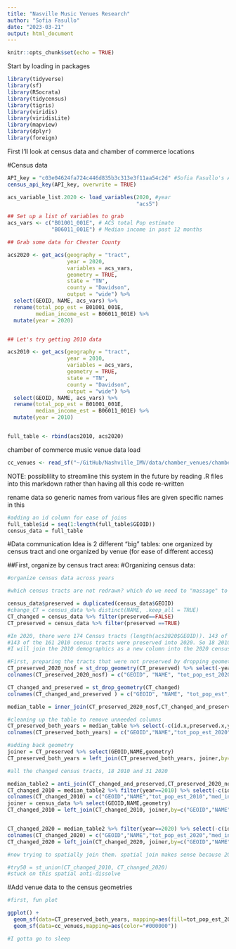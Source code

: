 ```yaml
---
title: "Nasville Music Venues Research"
author: "Sofia Fasullo"
date: "2023-03-21"
output: html_document
---
```


```r
knitr::opts_chunk$set(echo = TRUE)
```

Start by loading in packages
```r
library(tidyverse)
library(sf)
library(RSocrata)
library(tidycensus)
library(tigris)
library(viridis)
library(viridisLite)
library(mapview)
library(dplyr)
library(foreign)
```

First I'll look at census data and chamber of commerce locations

#Census data
```r
API_key = "c03e04624fa724c446d835b3c313e3f11aa54c2d" #Sofia Fasullo's API key
census_api_key(API_key, overwrite = TRUE)

acs_variable_list.2020 <- load_variables(2020, #year
                                         "acs5")

## Set up a list of variables to grab
acs_vars <- c("B01001_001E", # ACS total Pop estimate
              "B06011_001E") # Median income in past 12 months

## Grab some data for Chester County

acs2020 <- get_acs(geography = "tract",
                   year = 2020,
                   variables = acs_vars,
                   geometry = TRUE,
                   state = "TN",
                   county = "Davidson",
                   output = "wide") %>%
  select(GEOID, NAME, acs_vars) %>%
  rename(total_pop_est = B01001_001E,
         median_income_est = B06011_001E) %>%
  mutate(year = 2020)


## Let's try getting 2010 data

acs2010 <- get_acs(geography = "tract",
                   year = 2010,
                   variables = acs_vars,
                   geometry = TRUE,
                   state = "TN",
                   county = "Davidson",
                   output = "wide") %>%
  select(GEOID, NAME, acs_vars) %>%
  rename(total_pop_est = B01001_001E,
         median_income_est = B06011_001E) %>%
  mutate(year = 2010)


full_table <- rbind(acs2010, acs2020)

```

chamber of commerce music venue data load
```r
cc_venues <- read_sf("~/GitHub/Nashville_IMV/data/chamber_venues/chamber_venues_2020.geojson")

```

NOTE: possiblility to streamline this system in the future by reading .R files into this markdown rather than having all this code re-written

rename data so generic names from various files are given specific names in this 
```r
#adding an id column for ease of joins
full_table$id = seq(1:length(full_table$GEOID))
census_data = full_table
```

#Data communication
Idea is 2 different "big" tables: one organized by census tract and one organized by venue (for ease of different access)

##First, organize by census tract area:
#Organizing census data:
```r
#organize census data across years

#which census tracts are not redrawn? which do we need to "massage" to get the 2010-2020 data to talk within the same spacial bound

census_data$preserved = duplicated(census_data$GEOID)
#change_CT = census_data %>% distinct(NAME, .keep_all = TRUE)
CT_changed = census_data %>% filter(preserved==FALSE)
CT_preserved = census_data %>% filter(preserved ==TRUE)

#In 2020, there were 174 Census tracts (length(acs2020$GEOID)). 143 of those were the same geography as in 2010 (length(CT_preserved$GEOID)). So I will spatially join the ones that were redrawn. I will go by the 2020 geography
#143 of the 161 2010 census tracts were preserved into 2020. So 18 2010 census tracts were redrawn into 31 2020 census tracts, which makes sense because the population increased.
#I will join the 2010 demographics as a new column into the 2020 census tracts, that way we can do analysis accross time, and our data is spatially consolidated. It will be more difficult for the tracts were redrawn.

#First, preparing the tracts that were not preserved by dropping geometry to do an easy join by the GEOID and name of the tract to match up the years, and then adding back the geometry and deleting unwanted columns
CT_preserved_2020_nosf = st_drop_geometry(CT_preserved) %>% select(-year) #all the years are 2020 so it doesn't matter
colnames(CT_preserved_2020_nosf) = c("GEOID", "NAME", "tot_pop_est_2020", "med_inc_est_2020","id","preserved")

CT_changed_and_preserved = st_drop_geometry(CT_changed)
colnames(CT_changed_and_preserved ) = c("GEOID", "NAME", "tot_pop_est", "med_inc_est","year","id","preserved") #need to know the year because there are 2 different years

median_table = inner_join(CT_preserved_2020_nosf,CT_changed_and_preserved ,by=c("GEOID","NAME"))

#cleaning up the table to remove unneeded columns
CT_preserved_both_years = median_table %>% select(-c(id.x,preserved.x,year,id.y,preserved.y))
colnames(CT_preserved_both_years) = c("GEOID","NAME","tot_pop_est_2020","med_inc_est_2020","tot_pop_est_2010","med_inc_est_2010")

#adding back geometry
joiner = CT_preserved %>% select(GEOID,NAME,geometry)
CT_preserved_both_years = left_join(CT_preserved_both_years, joiner,by=c("GEOID","NAME")) %>% st_as_sf()

```


```r
#all the changed census tracts, 18 2010 and 31 2020

median_table2 = anti_join(CT_changed_and_preserved,CT_preserved_2020_nosf,by=c("GEOID","NAME"))
CT_changed_2010 = median_table2 %>% filter(year==2010) %>% select(-c(id,preserved)) #keeping year column for now as safety check
colnames(CT_changed_2010) = c("GEOID","NAME","tot_pop_est_2010","med_inc_est_2010","year")
joiner = census_data %>% select(GEOID,NAME,geometry)
CT_changed_2010 = left_join(CT_changed_2010, joiner,by=c("GEOID","NAME")) %>% select(-year) %>% st_as_sf()


CT_changed_2020 = median_table2 %>% filter(year==2020) %>% select(-c(id,preserved))
colnames(CT_changed_2020) = c("GEOID","NAME","tot_pop_est_2020","med_inc_est_2020","year")
CT_changed_2020 = left_join(CT_changed_2020, joiner,by=c("GEOID","NAME")) %>% select(-year) %>% st_as_sf()

#now trying to spatially join them. spatial join makes sense because 2020 tracts are contained within 2010 tracts - they're 2010 tracts subdivided to account for denser population. But GEOID and tract names don't show this spatial relationship, so we do a spatial join.

#try50 = st_union(CT_changed_2010, CT_changed_2020)
#stuck on this spatial anti-dissolve
```
#Add venue data to the census geometries
```r
#first, fun plot

ggplot() +
  geom_sf(data=CT_preserved_both_years, mapping=aes(fill=tot_pop_est_2020)) +
  geom_sf(data=cc_venues,mapping=aes(color="#000000"))

#I gotta go to sleep
```

